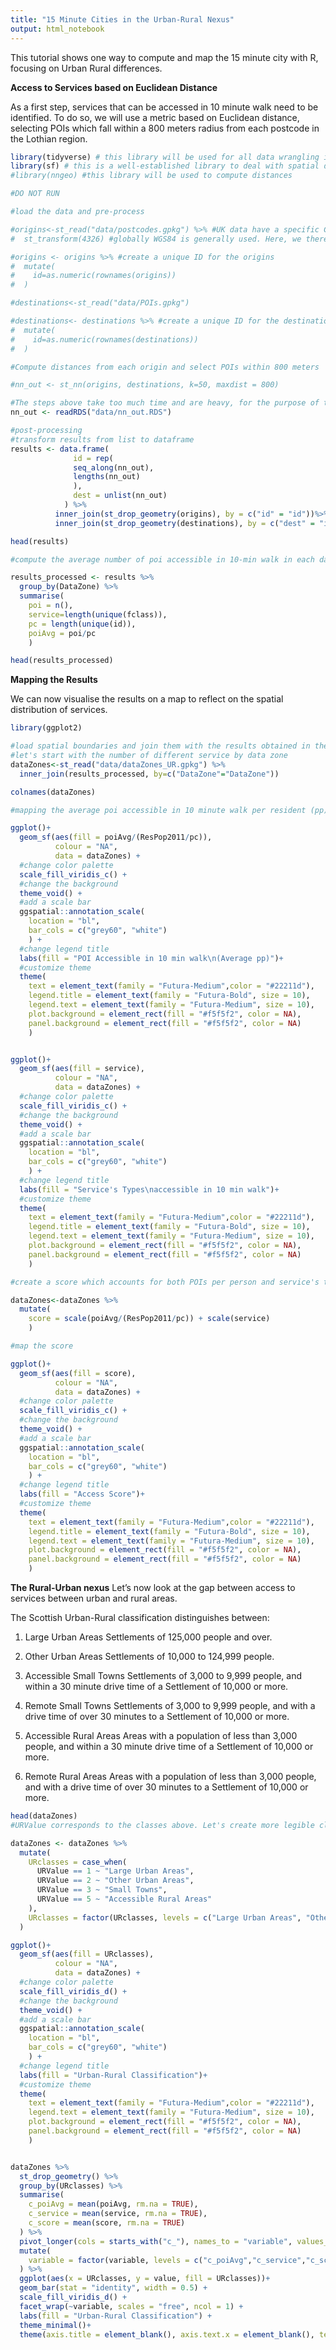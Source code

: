 ```yaml
---
title: "15 Minute Cities in the Urban-Rural Nexus"
output: html_notebook
---
```


This tutorial shows one way to compute and map the 15 minute city with R, focusing on Urban Rural differences.


**Access to Services based on Euclidean Distance**

As a first step, services that can be accessed in 10 minute walk need to be identified. To do so, we will use a metric based on Euclidean distance, selecting POIs which fall within a 800 meters radius from each postcode in the Lothian region.

```r
library(tidyverse) # this library will be used for all data wrangling instructions
library(sf) # this is a well-established library to deal with spatial data
#library(nngeo) #this library will be used to compute distances 

#DO NOT RUN 

#load the data and pre-process

#origins<-st_read("data/postcodes.gpkg") %>% #UK data have a specific Coordinate Reference System (British National Grid)
#  st_transform(4326) #globally WGS84 is generally used. Here, we therefore transform the CRS to WGS84 

#origins <- origins %>% #create a unique ID for the origins
#  mutate(
#    id=as.numeric(rownames(origins))
#  )

#destinations<-st_read("data/POIs.gpkg") 

#destinations<- destinations %>% #create a unique ID for the destinations
#  mutate(
#    id=as.numeric(rownames(destinations))
#  )

#Compute distances from each origin and select POIs within 800 meters 

#nn_out <- st_nn(origins, destinations, k=50, maxdist = 800) 

#The steps above take too much time and are heavy, for the purpose of this tutorial you will directly load the results. You will have access to the fully reproducible repository that you can re-use with your machine
nn_out <- readRDS("data/nn_out.RDS")

#post-processing
#transform results from list to dataframe
results <- data.frame(
              id = rep(
              seq_along(nn_out),
              lengths(nn_out)
              ),
              dest = unlist(nn_out)
            ) %>%
          inner_join(st_drop_geometry(origins), by = c("id" = "id"))%>%
          inner_join(st_drop_geometry(destinations), by = c("dest" = "id"))

head(results)

#compute the average number of poi accessible in 10-min walk in each data zone and the average number of services type

results_processed <- results %>%
  group_by(DataZone) %>%
  summarise(
    poi = n(),
    service=length(unique(fclass)),
    pc = length(unique(id)),
    poiAvg = poi/pc
    )

head(results_processed)


```

**Mapping the Results**

We can now visualise the results on a map to reflect on the spatial distribution of services.

```r
library(ggplot2)

#load spatial boundaries and join them with the results obtained in the previous section
#let's start with the number of different service by data zone
dataZones<-st_read("data/dataZones_UR.gpkg") %>%
  inner_join(results_processed, by=c("DataZone"="DataZone"))

colnames(dataZones)

#mapping the average poi accessible in 10 minute walk per resident (pp)

ggplot()+
  geom_sf(aes(fill = poiAvg/(ResPop2011/pc)),
          colour = "NA",
          data = dataZones) +
  #change color palette
  scale_fill_viridis_c() +
  #change the background
  theme_void() + 
  #add a scale bar
  ggspatial::annotation_scale(  
    location = "bl",
    bar_cols = c("grey60", "white")
    ) +
  #change legend title
  labs(fill = "POI Accessible in 10 min walk\n(Average pp)")+
  #customize theme
  theme(
    text = element_text(family = "Futura-Medium",color = "#22211d"),
    legend.title = element_text(family = "Futura-Bold", size = 10),
    legend.text = element_text(family = "Futura-Medium", size = 10),
    plot.background = element_rect(fill = "#f5f5f2", color = NA),
    panel.background = element_rect(fill = "#f5f5f2", color = NA)
    )  


ggplot()+
  geom_sf(aes(fill = service),
          colour = "NA",
          data = dataZones) +
  #change color palette
  scale_fill_viridis_c() +
  #change the background
  theme_void() + 
  #add a scale bar
  ggspatial::annotation_scale(  
    location = "bl",
    bar_cols = c("grey60", "white")
    ) +
  #change legend title
  labs(fill = "Service's Types\naccessible in 10 min walk")+
  #customize theme
  theme(
    text = element_text(family = "Futura-Medium",color = "#22211d"),
    legend.title = element_text(family = "Futura-Bold", size = 10),
    legend.text = element_text(family = "Futura-Medium", size = 10),
    plot.background = element_rect(fill = "#f5f5f2", color = NA),
    panel.background = element_rect(fill = "#f5f5f2", color = NA)
    )  

#create a score which accounts for both POIs per person and service's types

dataZones<-dataZones %>%
  mutate(
    score = scale(poiAvg/(ResPop2011/pc)) + scale(service)
    )

#map the score

ggplot()+
  geom_sf(aes(fill = score),
          colour = "NA",
          data = dataZones) +
  #change color palette
  scale_fill_viridis_c() +
  #change the background
  theme_void() + 
  #add a scale bar
  ggspatial::annotation_scale(  
    location = "bl",
    bar_cols = c("grey60", "white")
    ) +
  #change legend title
  labs(fill = "Access Score")+
  #customize theme
  theme(
    text = element_text(family = "Futura-Medium",color = "#22211d"),
    legend.title = element_text(family = "Futura-Bold", size = 10),
    legend.text = element_text(family = "Futura-Medium", size = 10),
    plot.background = element_rect(fill = "#f5f5f2", color = NA),
    panel.background = element_rect(fill = "#f5f5f2", color = NA)
    )  


```


**The Rural-Urban nexus**
Let's now look at the gap between access to services between urban and rural areas.

The Scottish Urban-Rural classification distinguishes between:

1) Large Urban Areas 	Settlements of 125,000 people and over.

2) Other Urban Areas 	Settlements of 10,000 to 124,999 people.

3) Accessible Small Towns 	Settlements of 3,000 to 9,999 people, and within a 30 minute drive time of a Settlement of 10,000 or more.

4) Remote Small Towns 	Settlements of 3,000 to 9,999 people, and with a drive time of over 30 minutes to a Settlement of 10,000 or more.

5) Accessible Rural Areas 	Areas with a population of less than 3,000 people, and within a 30 minute drive time of a Settlement of 10,000 or more.

6) Remote Rural Areas 	Areas with a population of less than 3,000 people, and with a drive time of over 30 minutes to a Settlement of 10,000 or more.

```r

head(dataZones)
#URValue corresponds to the classes above. Let's create more legible classes

dataZones <- dataZones %>%
  mutate(
    URclasses = case_when(
      URValue == 1 ~ "Large Urban Areas",
      URValue == 2 ~ "Other Urban Areas",
      URValue == 3 ~ "Small Towns",
      URValue == 5 ~ "Accessible Rural Areas"
    ),
    URclasses = factor(URclasses, levels = c("Large Urban Areas", "Other Urban Areas", "Small Towns", "Accessible Rural Areas"))
  )

ggplot()+
  geom_sf(aes(fill = URclasses),
          colour = "NA",
          data = dataZones) +
  #change color palette
  scale_fill_viridis_d() +
  #change the background
  theme_void() + 
  #add a scale bar
  ggspatial::annotation_scale(  
    location = "bl",
    bar_cols = c("grey60", "white")
    ) +
  #change legend title
  labs(fill = "Urban-Rural Classification")+
  #customize theme
  theme(
    text = element_text(family = "Futura-Medium",color = "#22211d"),
    legend.text = element_text(family = "Futura-Medium", size = 10),
    plot.background = element_rect(fill = "#f5f5f2", color = NA),
    panel.background = element_rect(fill = "#f5f5f2", color = NA)
    )  


dataZones %>%
  st_drop_geometry() %>%
  group_by(URclasses) %>%
  summarise(
    c_poiAvg = mean(poiAvg, rm.na = TRUE),
    c_service = mean(service, rm.na = TRUE),
    c_score = mean(score, rm.na = TRUE)
  ) %>%
  pivot_longer(cols = starts_with("c_"), names_to = "variable", values_to = "value")%>%
  mutate(
    variable = factor(variable, levels = c("c_poiAvg","c_service","c_score"), labels = c("Average POIs", "Average Services", "Access Score"))
  ) %>%
  ggplot(aes(x = URclasses, y = value, fill = URclasses))+
  geom_bar(stat = "identity", width = 0.5) +
  scale_fill_viridis_d() +
  facet_wrap(~variable, scales = "free", ncol = 1) +
  labs(fill = "Urban-Rural Classification") +
  theme_minimal()+
  theme(axis.title = element_blank(), axis.text.x = element_blank(), text = element_text(size = 12))
  

```

    